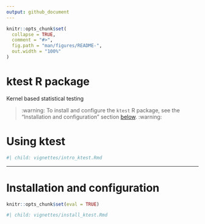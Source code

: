 ```yaml
---
output: github_document
---
```


<!-- README.md is generated from README.Rmd. Please edit that file -->

```r
knitr::opts_chunk$set(
  collapse = TRUE,
  comment = "#>",
  fig.path = "man/figures/README-",
  out.width = "100%"
)
```

# ktest R package

<!-- badges: start -->
<!-- badges: end -->

Kernel based statistical testing

> :warning: To install and configure the `ktest` R package, see the "Installation and configuration" section [below](#installation-and-configuration). :warning:

# Using ktest

```r
#| child: vignettes/intro_ktest.Rmd
```

---

# Installation and configuration

```r
knitr::opts_chunk$set(eval = TRUE)
```

```r
#| child: vignettes/install_ktest.Rmd
```
